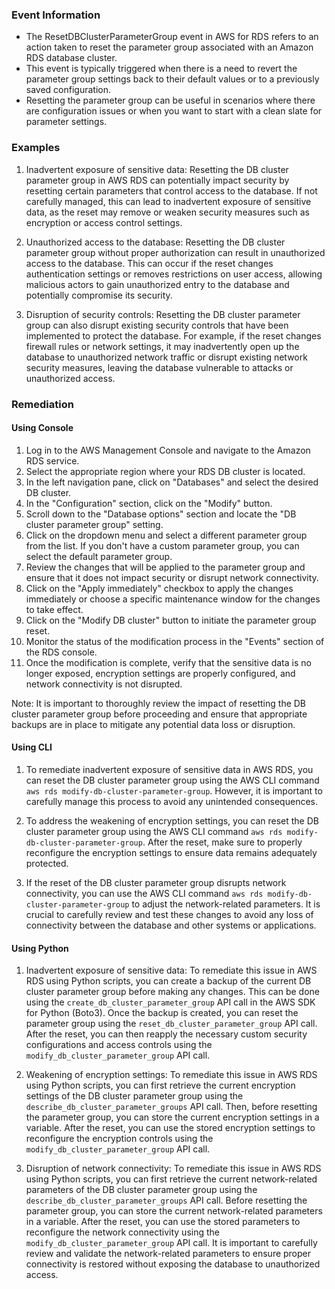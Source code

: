 
### Event Information

- The ResetDBClusterParameterGroup event in AWS for RDS refers to an action taken to reset the parameter group associated with an Amazon RDS database cluster.
- This event is typically triggered when there is a need to revert the parameter group settings back to their default values or to a previously saved configuration.
- Resetting the parameter group can be useful in scenarios where there are configuration issues or when you want to start with a clean slate for parameter settings.


### Examples

1. Inadvertent exposure of sensitive data: Resetting the DB cluster parameter group in AWS RDS can potentially impact security by resetting certain parameters that control access to the database. If not carefully managed, this can lead to inadvertent exposure of sensitive data, as the reset may remove or weaken security measures such as encryption or access control settings.

2. Unauthorized access to the database: Resetting the DB cluster parameter group without proper authorization can result in unauthorized access to the database. This can occur if the reset changes authentication settings or removes restrictions on user access, allowing malicious actors to gain unauthorized entry to the database and potentially compromise its security.

3. Disruption of security controls: Resetting the DB cluster parameter group can also disrupt existing security controls that have been implemented to protect the database. For example, if the reset changes firewall rules or network settings, it may inadvertently open up the database to unauthorized network traffic or disrupt existing network security measures, leaving the database vulnerable to attacks or unauthorized access.

### Remediation

#### Using Console

1. Log in to the AWS Management Console and navigate to the Amazon RDS service.
2. Select the appropriate region where your RDS DB cluster is located.
3. In the left navigation pane, click on "Databases" and select the desired DB cluster.
4. In the "Configuration" section, click on the "Modify" button.
5. Scroll down to the "Database options" section and locate the "DB cluster parameter group" setting.
6. Click on the dropdown menu and select a different parameter group from the list. If you don't have a custom parameter group, you can select the default parameter group.
7. Review the changes that will be applied to the parameter group and ensure that it does not impact security or disrupt network connectivity.
8. Click on the "Apply immediately" checkbox to apply the changes immediately or choose a specific maintenance window for the changes to take effect.
9. Click on the "Modify DB cluster" button to initiate the parameter group reset.
10. Monitor the status of the modification process in the "Events" section of the RDS console.
11. Once the modification is complete, verify that the sensitive data is no longer exposed, encryption settings are properly configured, and network connectivity is not disrupted.

Note: It is important to thoroughly review the impact of resetting the DB cluster parameter group before proceeding and ensure that appropriate backups are in place to mitigate any potential data loss or disruption.

#### Using CLI

1. To remediate inadvertent exposure of sensitive data in AWS RDS, you can reset the DB cluster parameter group using the AWS CLI command `aws rds modify-db-cluster-parameter-group`. However, it is important to carefully manage this process to avoid any unintended consequences. 

2. To address the weakening of encryption settings, you can reset the DB cluster parameter group using the AWS CLI command `aws rds modify-db-cluster-parameter-group`. After the reset, make sure to properly reconfigure the encryption settings to ensure data remains adequately protected.

3. If the reset of the DB cluster parameter group disrupts network connectivity, you can use the AWS CLI command `aws rds modify-db-cluster-parameter-group` to adjust the network-related parameters. It is crucial to carefully review and test these changes to avoid any loss of connectivity between the database and other systems or applications.

#### Using Python

1. Inadvertent exposure of sensitive data: To remediate this issue in AWS RDS using Python scripts, you can create a backup of the current DB cluster parameter group before making any changes. This can be done using the `create_db_cluster_parameter_group` API call in the AWS SDK for Python (Boto3). Once the backup is created, you can reset the parameter group using the `reset_db_cluster_parameter_group` API call. After the reset, you can then reapply the necessary custom security configurations and access controls using the `modify_db_cluster_parameter_group` API call.

2. Weakening of encryption settings: To remediate this issue in AWS RDS using Python scripts, you can first retrieve the current encryption settings of the DB cluster parameter group using the `describe_db_cluster_parameter_groups` API call. Then, before resetting the parameter group, you can store the current encryption settings in a variable. After the reset, you can use the stored encryption settings to reconfigure the encryption controls using the `modify_db_cluster_parameter_group` API call.

3. Disruption of network connectivity: To remediate this issue in AWS RDS using Python scripts, you can first retrieve the current network-related parameters of the DB cluster parameter group using the `describe_db_cluster_parameter_groups` API call. Before resetting the parameter group, you can store the current network-related parameters in a variable. After the reset, you can use the stored parameters to reconfigure the network connectivity using the `modify_db_cluster_parameter_group` API call. It is important to carefully review and validate the network-related parameters to ensure proper connectivity is restored without exposing the database to unauthorized access.

